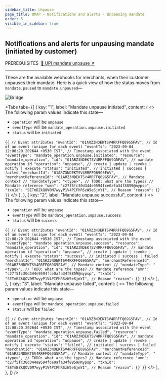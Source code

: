 ```yaml
---
sidebar_title: Unpause
page_title: UMAP - Notifications and alerts - Unpausing mandate
order: 5
visible_in_sidebar: true
---
```

## Notifications and alerts for unpausing mandate (initiated by customer)
<Text size="small" weight="600">
    PREREQUISITES&nbsp;
</Text>
<a href="/payments/umap/mandates/generic/unpause">🌟 UPI mandate unpause ↗</a>

<hr class="primary" />

These are the available webhooks for merchants, when their customer unpauses their mandate. Here is a quick view of how the status moves from `mandate.paused` to `mandate.unpaused`—

<img
    src="https://storage.googleapis.com/strapi-assets/latest/mandate_unpause/mandate_unpause.svg"
    alt="Bridge"
/>

<Tabs
   tabs={[
         {
            key: "1",
            label: "Mandate unpause initiated",
            content: (
                <>
                    <Text>
                        The following param values indicate this state—
                        <ul>
                            <li><code>operation</code> will be <code>unpause</code></li>
                            <li><code>eventType</code> will be <code>mandate_operation.unpause.initiated</code></li>
                            <li><code>status</code> will be <code>initiated</code></li>
                        </ul>
                    </Text>
                    <CodeBlockWithCopy language="json">
{`{
   // Event attributes
   "eventId": "01ARZ3NDEKTSV4RRFFQ69G5FAV", // Id of an event (unique for each event)
   "eventTs": "2023-09-04 12:08:20.202644 +0530 IST", // Timestamp associated with the event
   "eventType": "mandate_operation.unpause.initiated",
   "resource": "mandate_operation",
   "id": "01ARZ3NDEKTSV4RRFFQ69G5FAV", // mandate operation id
   "operation": "unpause", // create | update | revoke | notify | execute
   "status": "initiated", // initiated | success | failed
   "merchantId": "01ARZ3NDEKTSV4RRFFQ69G5FAV",
   "merchantReferenceId": "01ARZ3NDEKTSV4RRFFQ69G5FAV",
   // Mandate context
   // "mandateType": "<type>", // TODO: what are the types?
   // Mandate reference
   "umn": "c27f5fc30d344e9594fce0afa34f8859@mypsp",
   "txnId": "SETmBZkQOV0M7wyyP1V4PIFhRSzW5eSjmYI",
   // Reason
   "reason": {}
}`}
                    </CodeBlockWithCopy>
                </>
            ),
         },
         {
            key: "2",
            label: "Mandate unpause successful",
            content: (
                <>
                    <Text>
                        The following param values indicate this state—
                        <ul>
                            <li><code>operation</code> will be <code>unpause</code></li>
                            <li><code>eventType</code> will be <code>mandate_operation.unpause.success</code></li>
                            <li><code>status</code> will be <code>success</code></li>
                        </ul>
                    </Text>
                    <CodeBlockWithCopy language="json">
{`{
   // Event attributes
   "eventId": "01ARZ3NDEKTSV4RRFFQ69G5FAV", // Id of an event (unique for each event)
   "eventTs": "2023-09-04 12:08:20.202644 +0530 IST", // Timestamp associated with the event
   "eventType": "mandate_operation.unpause.success",
   "resource": "mandate_operation",
   "id": "01ARZ3NDEKTSV4RRFFQ69G5FAV", // mandate operation id
   "operation": "unpause", // create | update | revoke | notify | execute
   "status": "success", // initiated | success | failed
   "merchantId": "01ARZ3NDEKTSV4RRFFQ69G5FAV",
   "merchantReferenceId": "01ARZ3NDEKTSV4RRFFQ69G5FAV",
   // Mandate context
   // "mandateType": "<type>", // TODO: what are the types?
   // Mandate reference
   "umn": "c27f5fc30d344e9594fce0afa34f8859@mypsp",
   "txnId": "SETmBZkQOV0M7wyyP1V4PIFhRSzW5eSjmYI",
   // Reason
   "reason": {}
}`}
                    </CodeBlockWithCopy>
                </>
            ),
         },
         {
            key: "3",
            label: "Mandate unpause failed",
            content: (
               <>
                    <Text>
                        The following param values indicate this state—
                        <ul>
                            <li><code>operation</code> will be <code>unpause</code></li>
                            <li><code>eventType</code> will be <code>mandate_operation.unpause.failed</code></li>
                            <li><code>status</code> will be <code>failed</code></li>
                        </ul>
                    </Text>
                    <CodeBlockWithCopy language="json">
{`{
   // Event attributes
   "eventId": "01ARZ3NDEKTSV4RRFFQ69G5FAV", // Id of an event (unique for each event)
   "eventTs": "2023-09-04 12:08:20.202644 +0530 IST", // Timestamp associated with the event
   "eventType": "mandate_operation.unpause.failed",
   "resource": "mandate_operation",
   "id": "01ARZ3NDEKTSV4RRFFQ69G5FAV", // mandate operation id
   "operation": "unpause", // create | update | revoke | notify | execute
   "status": "failed", // initiated | success | failed
   "merchantId": "01ARZ3NDEKTSV4RRFFQ69G5FAV",
   "merchantReferenceId": "01ARZ3NDEKTSV4RRFFQ69G5FAV",
   // Mandate context
   // "mandateType": "<type>", // TODO: what are the types?
   // Mandate reference
   "umn": "c27f5fc30d344e9594fce0afa34f8859@mypsp",
   "txnId": "SETmBZkQOV0M7wyyP1V4PIFhRSzW5eSjmYI",
   // Reason
   "reason": {}
}`}
                     </CodeBlockWithCopy>
               </>
            ),
         },
   ]}
/>

